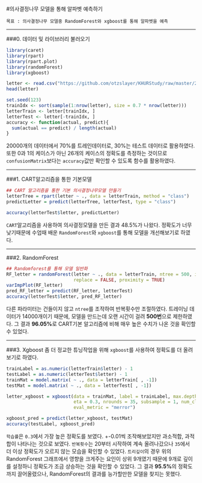 #의사결정나무 모델을 통해 알파벳 예측하기

```
목표 : 의사결정나무 모델중 RandomForest와 xgboost를 통해 알파벳을 예측
```

--------------------------

###0. 데이터 및 라이브러리 불러오기

```r
library(caret)
library(rpart)
library(rpart.plot)
library(randomForest)
library(xgboost)

letter <- read.csv("https://github.com/otzslayer/KHURStudy/raw/master/2016%20Big%20Leader%204th/Data/letter.csv")
head(letter)

set.seed(123)
trainIdx <- sort(sample(1:nrow(letter), size = 0.7 * nrow(letter)))
letterTrain <- letter[trainIdx, ]
letterTest <- letter[-trainIdx, ]
accuracy <- function(actual, predict){
  sum(actual == predict) / length(actual)
}
```

20000개의 데이터에서 70%를 트레인데이터로, 30%는 테스트 데이터로 활용하였다. 또한 0과 1의 케이스가 아닌 26개의 케이스의 정확도를 측정하는 것이므로 `confusionMatrix`보다는 `accuracy`값만 확인할 수 있도록 함수를 활용하였다.

---------------------------

###1. CART알고리즘을 통한 기본모델

```r
## CART 알고리즘을 통한 기본 의사결정나무모델 만들기
letterTree = rpart(letter ~ ., data = letterTrain, method = "class")
predictLetter = predict(letterTree, letterTest, type = "class")

accuracy(letterTest$letter, predictLetter)
```

`CART`알고리즘을 사용하여 의사결정모델을 만든 결과 48.5%가 나왔다. 정확도가 너무 낮기때문에 수업때 배운 `RandomForest`와 `xgboost`를 통해 모델을 개선해보기로 하였다.

-----------------------------

###2. RandomForest

```r
## Randomforest를 통해 모델 일반화
RF_letter = randomForest(letter ~ ., data = letterTrain, ntree = 500, inportance = TRUE,
                         replace = FALSE, proximity = TRUE)
varImpPlot(RF_letter)
pred_RF_letter = predict(RF_letter, letterTest)
accuracy(letterTest$letter, pred_RF_letter) 
```

다른 파라미터는 건들이지 않고 `ntree`를 조작하여 반복횟수만 조절하였다. 트레이닝 데이터가 14000개이기 때문에, 모델을 만드는데 오랜 시간이 걸려 **500번**으로 제한하였다. 그 결과 **96.05%**로 CART기본 알고리즘에 비해 매우 높은 수치가 나온 것을 확인할 수 있었다.

------------------------------

###3. Xgboost
좀 더 정교한 튜닝작업을 위해 `xgboost`를 사용하여 정확도를 더 올려보기로 하였다.

```r
trainLabel = as.numeric(letterTrain$letter) - 1
testLabel = as.numeric(letterTest$letter) - 1
trainMat = model.matrix( ~ ., data = letterTrain[ , -1])
testMat = model.matrix( ~ ., data = letterTest[ , -1])

letter_xgboost = xgboost(data = trainMat, label = trainLabel, max.depth = 9,
                         eta = 0.3, nrounds = 35, subsample = 1, num_class = 26, objective = "multi:softmax",
                         eval_metric = "merror")

xgboost_pred = predict(letter_xgboost, testMat)
accuracy(testLabel, xgboost_pred)
```

`학습률`은 `0.3`에서 가장 높은 정확도를 보였다. +-0.01씩 조작해보았지만 과소적합, 과적합이 나타나는 것으로 보였다. `반복횟수`는 20부터 시작하여 계속 올려나갔으나 `35`에서 더 이상 정확도가 오르지 않는 모습을 확인할 수 있었다. `트리깊이`의 경우 위의 RandomForest 그래프에서 영향을 크게주는 요인이 상위 9개였기 때문에 9개로 깊이를 설정하니 정확도가 조금 상승하는 것을 확인할 수 있었다. 그 결과 **95.5%**의 정확도까지 끌어올렸으나, RandomForest의 결과를 능가할만한 모델을 찾지는 못했다.










